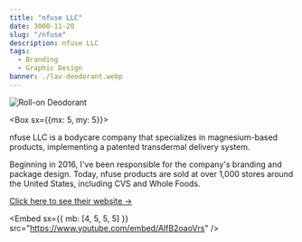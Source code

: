 ```yaml
---
title: "nfuse LLC"
date: 3000-11-20
slug: "/nfuse"
description: nfuse LLC
tags:
  - Branding
  - Graphic Design
banner: ./lav-deodorant.webp
---
```


<StaticImage src="./lav-deodorant.jpg" alt="A dinosaur" />

![Roll-on Deodorant](./lav-deodorant.jpg)


<Box sx={{mx: 5, my: 5}}> 
  <p>nfuse LLC is a bodycare company that specializes in magnesium-based products, implementing a patented transdermal delivery system.</p>

  <p>Beginning in 2016, I've been responsible for the company's branding and package design. Today, nfuse products are sold at over 1,000 stores around the United States, including CVS and Whole Foods.</p>
  <p><a target="_blank" rel="noopener noreferrer" href="https://www.nfusemagnesium.com"
  >Click here to see their website &#8594;</a></p>
</Box>


<Embed sx={{ mb: [4, 5, 5, 5] }} src="https://www.youtube.com/embed/AlfB2oaoVrs" />


<!--[&#x2190; Back to projects page](/projects)-->
